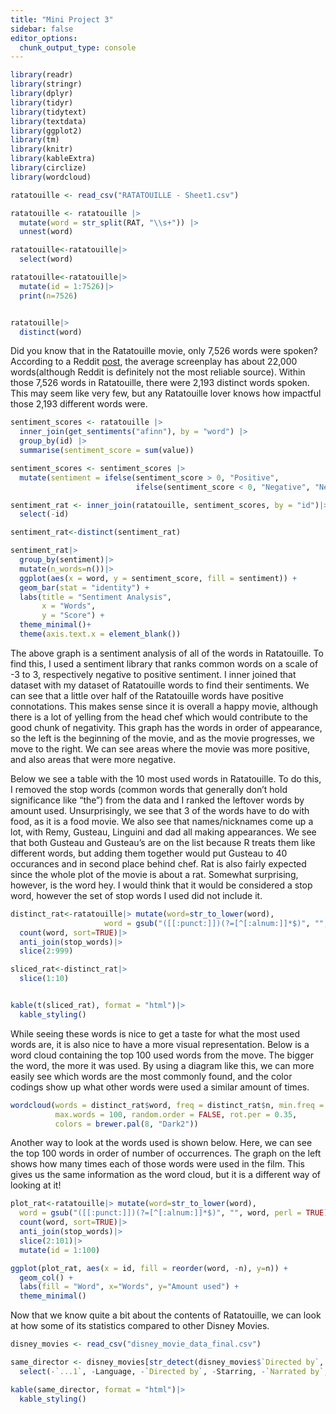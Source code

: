 ```yaml
---
title: "Mini Project 3"
sidebar: false
editor_options: 
  chunk_output_type: console
---
```


```r
library(readr)
library(stringr)
library(dplyr)
library(tidyr)
library(tidytext)
library(textdata)
library(ggplot2)
library(tm)
library(knitr)
library(kableExtra)
library(circlize)
library(wordcloud)
```

```r
ratatouille <- read_csv("RATATOUILLE - Sheet1.csv")

ratatouille <- ratatouille |>
  mutate(word = str_split(RAT, "\\s+")) |>
  unnest(word)

ratatouille<-ratatouille|>
  select(word)

ratatouille<-ratatouille|>
  mutate(id = 1:7526)|>
  print(n=7526)


ratatouille|>
  distinct(word)
```

Did you know that in the Ratatouille movie, only 7,526 words were spoken? According to a Reddit [post](https://www.reddit.com/r/Screenwriting/comments/od3v7h/wordcounts_of_famous_screenplays/), the average screenplay has about 22,000 words(although Reddit is definitely not the most reliable source). Within those 7,526 words in Ratatouille, there were 2,193 distinct words spoken. This may seem like very few, but any Ratatouille lover knows how impactful those 2,193 different words were.

```r
sentiment_scores <- ratatouille |>
  inner_join(get_sentiments("afinn"), by = "word") |>
  group_by(id) |>
  summarise(sentiment_score = sum(value))

sentiment_scores <- sentiment_scores |>
  mutate(sentiment = ifelse(sentiment_score > 0, "Positive",
                            ifelse(sentiment_score < 0, "Negative", "Neutral")))

sentiment_rat <- inner_join(ratatouille, sentiment_scores, by = "id")|>
  select(-id)

sentiment_rat<-distinct(sentiment_rat)

sentiment_rat|>
  group_by(sentiment)|>
  mutate(n_words=n())|>
  ggplot(aes(x = word, y = sentiment_score, fill = sentiment)) +
  geom_bar(stat = "identity") +
  labs(title = "Sentiment Analysis",
       x = "Words",
       y = "Score") +
  theme_minimal()+
  theme(axis.text.x = element_blank())
```

The above graph is a sentiment analysis of all of the words in Ratatouille. To find this, I used a sentiment library that ranks common words on a scale of -3 to 3, respectively negative to positive sentiment. I inner joined that dataset with my dataset of Ratatouille words to find their sentiments. We can see that a little over half of the Ratatouille words have positive connotations. This makes sense since it is overall a happy movie, although there is a lot of yelling from the head chef which would contribute to the good chunk of negativity. This graph has the words in order of appearance, so the left is the beginning of the movie, and as the movie progresses, we move to the right. We can see areas where the movie was more positive, and also areas that were more negative.

Below we see a table with the 10 most used words in Ratatouille. To do this, I removed the stop words (common words that generally don't hold significance like "the") from the data and I ranked the leftover words by amount used. Unsurprisingly, we see that 3 of the words have to do with food, as it is a food movie. We also see that names/nicknames come up a lot, with Remy, Gusteau, Linguini and dad all making appearances. We see that both Gusteau and Gusteau's are on the list because R treats them like different words, but adding them together would put Gusteau to 40 occurances and in second place behind chef. Rat is also fairly expected since the whole plot of the movie is about a rat. Somewhat surprising, however, is the word hey. I would think that it would be considered a stop word, however the set of stop words I used did not include it.

```r
distinct_rat<-ratatouille|> mutate(word=str_to_lower(word),
                     word = gsub("([[:punct:]])(?=[^[:alnum:]]*$)", "", word, perl = TRUE))|>
  count(word, sort=TRUE)|>
  anti_join(stop_words)|>
  slice(2:999)

sliced_rat<-distinct_rat|>
  slice(1:10)


kable(t(sliced_rat), format = "html")|>
  kable_styling()
```

While seeing these words is nice to get a taste for what the most used words are, it is also nice to have a more visual representation. Below is a word cloud containing the top 100 used words from the move. The bigger the word, the more it was used. By using a diagram like this, we can more easily see which words are the most commonly found, and the color codings show up what other words were used a similar amount of times.

```r
wordcloud(words = distinct_rat$word, freq = distinct_rat$n, min.freq = 1,
          max.words = 100, random.order = FALSE, rot.per = 0.35, 
          colors = brewer.pal(8, "Dark2"))
```

Another way to look at the words used is shown below. Here, we can see the top 100 words in order of number of occurrences. The graph on the left shows how many times each of those words were used in the film. This gives us the same information as the word cloud, but it is a different way of looking at it!


```r
plot_rat<-ratatouille|> mutate(word=str_to_lower(word),
  word = gsub("([[:punct:]])(?=[^[:alnum:]]*$)", "", word, perl = TRUE))|>
  count(word, sort=TRUE)|>
  anti_join(stop_words)|>
  slice(2:101)|>
  mutate(id = 1:100)

```

```r
ggplot(plot_rat, aes(x = id, fill = reorder(word, -n), y=n)) +
  geom_col() +
  labs(fill = "Word", x="Words", y="Amount used") +
  theme_minimal()
```

Now that we know quite a bit about the contents of Ratatouille, we can look at how some of its statistics compared to other Disney Movies.

```r
disney_movies <- read_csv("disney_movie_data_final.csv")
```

```r
same_director <- disney_movies[str_detect(disney_movies$`Directed by`, "Bird"), ] |>
  select(-`...1`, -Language, -`Directed by`, -Starring, -`Narrated by`, -`Adaptation by`, -Traditional, -Simplified, -`Based on`)

kable(same_director, format = "html")|>
  kable_styling()
```
